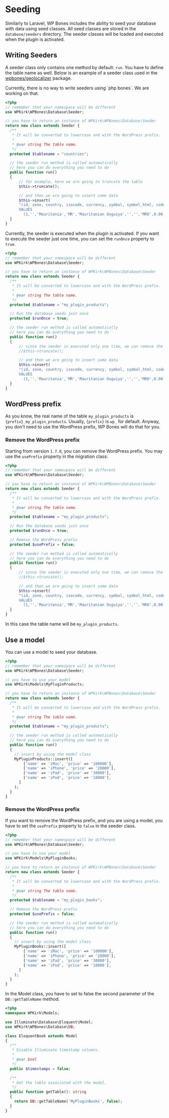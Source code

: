 
# Seeding

Similarly to Laravel, WP Bones includes the ability to seed your database with data using seed classes. All seed classes are stored in the `database/seeders` directory.
The seeder classes will be loaded and executed when the plugin is activated.

## Writing Seeders

A seeder class only contains one method by default: `run`. You have to define the table name as well.
Below is an example of a seeder class used in the [wpbones/geolocalizer](https://packagist.org/packages/wpbones/geolocalizer) package.

<Callout type="info">
Currently, there is no way to write seeders using `php bones`. We are working on that.
</Callout>


```php copy
<?php
// remember that your namespace will be different
use WPKirk\WPBones\Database\Seeder;

// you have to return an instance of WPKirk\WPBones\Database\Seeder
return new class extends Seeder {
  /**
   * It will be converted to lowercase and with the WordPress prefix.
   *
   * @var string The table name.
   */
  protected $tablename = "countries";

  // the seeder run method is called automatically
  // here you can do everything you need to do
  public function run()
  {
      // for example, here we are going to truncate the table
      $this->truncate();

      // and then we are going to insert some data
      $this->insert(
      "(id, zone, country, isocode, currency, symbol, symbol_html, code, tax, continent, status)
      VALUES
      	(1,'','Mauritania','MR','Mauritanian Ouguiya','','','MRO',0.00,'africa','publish')");
  }
}
```

Currently, the seeder is executed when the plugin is activated. If you want to execute the seeder just one time, you can set the `runOnce` property to `true`.

```php copy
<?php
// remember that your namespace will be different
use WPKirk\WPBones\Database\Seeder;

// you have to return an instance of WPKirk\WPBones\Database\Seeder
return new class extends Seeder {
  /**
   * It will be converted to lowercase and with the WordPress prefix.
   *
   * @var string The table name.
   */
  protected $tablename = "my_plugin_products";

  // Run the database seeds just once
  protected $runOnce = true;

  // the seeder run method is called automatically
  // here you can do everything you need to do
  public function run()
  {
      // since the seeder is executed only one time, we can remove the truncate method
      //$this->truncate();

      // and then we are going to insert some data
      $this->insert(
      "(id, zone, country, isocode, currency, symbol, symbol_html, code, tax, continent, status)
      VALUES
      	(1,'','Mauritania','MR','Mauritanian Ouguiya','','','MRO',0.00,'africa','publish')");
  }
}
```

## WordPress prefix

As you know, the real name of the table `my_plugin_products` is `{prefix}_my_plugin_products`. Usually, `{prefix}` is `wp_` for default. Anyway, you don't need to use the WordPress prefix, WP Bones will do that for you.

### Remove the WordPress prefix

Starting from version `1.7.0`, you can remove the WordPress prefix. You may use the `usePrefix` property in the migration class:

```php copy {18}
<?php
// remember that your namespace will be different
use WPKirk\WPBones\Database\Seeder;

// you have to return an instance of WPKirk\WPBones\Database\Seeder
return new class extends Seeder {
  /**
   * It will be converted to lowercase and with the WordPress prefix.
   *
   * @var string The table name.
   */
  protected $tablename = "my_plugin_products";

  // Run the database seeds just once
  protected $runOnce = true;

  // Remove the WordPress prefix
  protected $usePrefix = false;

  // the seeder run method is called automatically
  // here you can do everything you need to do
  public function run()
  {
      // since the seeder is executed only one time, we can remove the truncate method
      //$this->truncate();

      // and then we are going to insert some data
      $this->insert(
      "(id, zone, country, isocode, currency, symbol, symbol_html, code, tax, continent, status)
      VALUES
      	(1,'','Mauritania','MR','Mauritanian Ouguiya','','','MRO',0.00,'africa','publish')");
  }
}
```

In this case the table name will be `my_plugin_products`.

## Use a model

You can use a model to seed your database.

```php copy
<?php
// remember that your namespace will be different
use WPKirk\WPBones\Database\Seeder;

// you have to use your model
use WPKirk\Models\MyPluginProducts;

// you have to return an instance of WPKirk\WPBones\Database\Seeder
return new class extends Seeder {
  /**
   * It will be converted to lowercase and with the WordPress prefix.
   *
   * @var string The table name.
   */
  protected $tablename = "my_plugin_products";

  // the seeder run method is called automatically
  // here you can do everything you need to do
  public function run()
  {
    // insert by using the model class
    MyPluginProducts::insert([
        ['name' => 'iMac', 'price' => '100000'],
        ['name' => 'iPhone', 'price' => '20000'],
        ['name' => 'iPad', 'price' => '30000'],
        ['name' => 'iPod', 'price' => '10000'],
      ]
    );
  }
}
```
### Remove the WordPress prefix

If you want to remove the WordPress prefix, and you are using a model, you have to set the `usePrefix` property to `false` in the seeder class.

```php copy {18} filename="The seeder"
<?php
// remember that your namespace will be different
use WPKirk\WPBones\Database\Seeder;

// you have to use your model
use WPKirk\Models\MyPluginBooks;

// you have to return an instance of WPKirk\WPBones\Database\Seeder
return new class extends Seeder {
  /**
   * It will be converted to lowercase and with the WordPress prefix.
   *
   * @var string The table name.
   */
  protected $tablename = "my_plugin_books";

  // Remove the WordPress prefix
  protected $usePrefix = false;

  // the seeder run method is called automatically
  // here you can do everything you need to do
  public function run()
  {
    // insert by using the model class
    MyPluginBooks::insert([
        ['name' => 'iMac', 'price' => '100000'],
        ['name' => 'iPhone', 'price' => '20000'],
        ['name' => 'iPad', 'price' => '30000'],
        ['name' => 'iPod', 'price' => '10000'],
      ]
    );
  }
}
```

In the Model class, you have to set to false the second parameter of the `DB::getTableName` method.

```php copy {21} filename="The model"
<?php
namespace WPKirk\Models;

use Illuminate\Database\Eloquent\Model;
use WPKirk\WPBones\Database\DB;

class EloquentBook extends Model
{
  /**
   * Disable Illuminate timestamp columns.
   *
   * @var bool
   */
  public $timestamps = false;

  /**
   * Get the table associated with the model.
   */
  public function getTable(): string
  {
    return DB::getTableName('MyPluginBooks', false);
  }
}
```